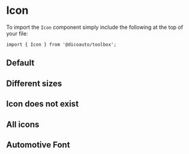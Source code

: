 
<Meta of={IconStories} />

# Icon

To import the `Icon` component simply include the following at the top of your file:

```
import { Icon } from '@dicoauto/toolbox';
```

## Default

<Canvas of={IconStories.Default} />

## Different sizes

<Canvas of={IconStories.DifferentSizes} />

## Icon does not exist

<Canvas of={IconStories.IconDoesNotExist} />

## All icons

<Canvas of={IconStories.All} />

## Automotive Font

<Canvas of={IconStories.AutomotiveFont} />
